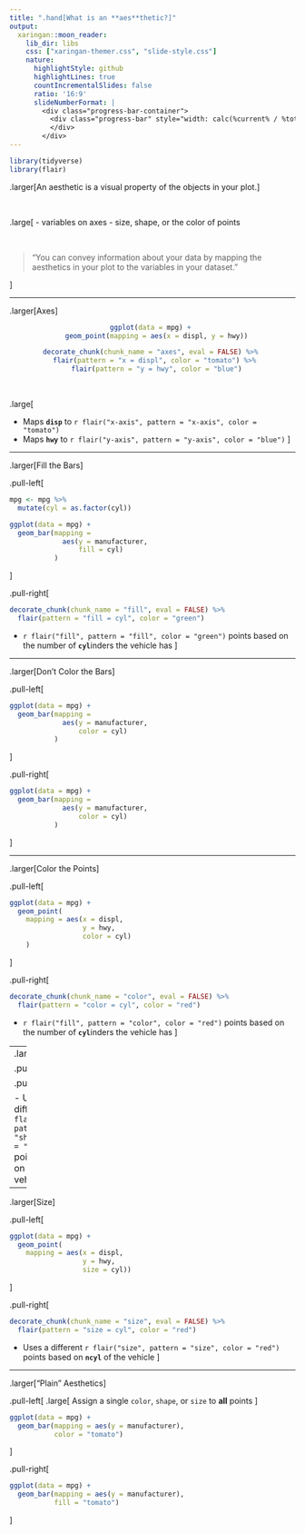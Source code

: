 ```yaml
---
title: ".hand[What is an **aes**thetic?]"
output:
  xaringan::moon_reader:
    lib_dir: libs
    css: ["xaringan-themer.css", "slide-style.css"]
    nature:
      highlightStyle: github
      highlightLines: true
      countIncrementalSlides: false
      ratio: '16:9'
      slideNumberFormat: |
        <div class="progress-bar-container">
          <div class="progress-bar" style="width: calc(%current% / %total% * 100%);">
          </div>
        </div>
---
```


```r
library(tidyverse)
library(flair)
```

.larger[An aesthetic is a visual property of the objects in your plot.]

</br>

.large[
- variables on axes 
- size, shape, or the color of points

</br>

>"You can convey information about your data by mapping the aesthetics in your
> plot to the variables in your dataset."

]

---

.larger[Axes]

<center>
```r
ggplot(data = mpg) + 
  geom_point(mapping = aes(x = displ, y = hwy))
```

```r
decorate_chunk(chunk_name = "axes", eval = FALSE) %>% 
  flair(pattern = "x = displ", color = "tomato") %>% 
  flair(pattern = "y = hwy", color = "blue")
```

</center>
</br> 

.large[

- Maps **`disp`** to `r flair("x-axis", pattern = "x-axis", color = "tomato")`
- Maps **`hwy`** to `r flair("y-axis", pattern = "y-axis", color = "blue")`
]

---

.larger[Fill the Bars]

.pull-left[
```r
mpg <- mpg %>% 
  mutate(cyl = as.factor(cyl))
```

```r
ggplot(data = mpg) + 
  geom_bar(mapping = 
             aes(y = manufacturer, 
                 fill = cyl)
           )
```
]

.pull-right[
```r
decorate_chunk(chunk_name = "fill", eval = FALSE) %>% 
  flair(pattern = "fill = cyl", color = "green")
```

- `r flair("fill", pattern = "fill", color = "green")` points based on
the number of **`cyl`**inders the vehicle has
]

---

.larger[Don't Color the Bars]

.pull-left[
```r
ggplot(data = mpg) + 
  geom_bar(mapping = 
             aes(y = manufacturer, 
                 color = cyl)
           )
```
]

.pull-right[
```r
ggplot(data = mpg) + 
  geom_bar(mapping = 
             aes(y = manufacturer, 
                 color = cyl)
           )
```
]

---

.larger[Color the Points]

.pull-left[
```r
ggplot(data = mpg) + 
  geom_point(
    mapping = aes(x = displ,
                  y = hwy,
                  color = cyl)
    )
```
]

.pull-right[
```r
decorate_chunk(chunk_name = "color", eval = FALSE) %>% 
  flair(pattern = "color = cyl", color = "red")
```

- `r flair("fill", pattern = "color", color = "red")` points based on
the number of **`cyl`**inders the vehicle has
]

---
.larger[Shape]

.pull-left[
```r
ggplot(data = mpg) + 
  geom_point(
    mapping = aes(x = displ,
                  y = hwy,
                  shape = class))
```
]

.pull-right[
```r
decorate_chunk(chunk_name = "shape", eval = FALSE) %>% 
  flair(pattern = "shape = class", color = "purple")
```

- Uses a different `r flair("shape", pattern = "shape", color = "purple")` points based on **`class`** of vehicles
]

---

.larger[Size]

.pull-left[
```r
ggplot(data = mpg) + 
  geom_point(
    mapping = aes(x = displ, 
                  y = hwy, 
                  size = cyl))
```
]

.pull-right[
```r
decorate_chunk(chunk_name = "size", eval = FALSE) %>% 
  flair(pattern = "size = cyl", color = "red")
```

- Uses a different `r flair("size", pattern = "size", color = "red")` points based on **`ncyl`** of the vehicle
]

---

.larger["Plain" Aesthetics]

.pull-left[
.large[
Assign a single `color`, `shape`, or `size` to **all** points 
]
```r
ggplot(data = mpg) + 
  geom_bar(mapping = aes(y = manufacturer), 
           color = "tomato")
```
]

.pull-right[

```r
ggplot(data = mpg) + 
  geom_bar(mapping = aes(y = manufacturer), 
           fill = "tomato")
```
]